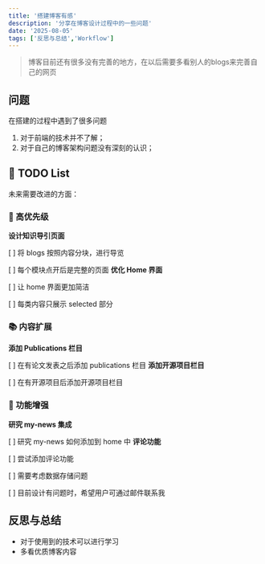 ```yaml
---
title: '搭建博客有感'
description: '分享在博客设计过程中的一些问题'
date: '2025-08-05'
tags: ['反思与总结','Workflow']
---
```

> 博客目前还有很多没有完善的地方，在以后需要多看别人的blogs来完善自己的网页

## 问题
在搭建的过程中遇到了很多问题
1. 对于前端的技术并不了解；
2. 对于自己的博客架构问题没有深刻的认识；

## 📝 TODO List

未来需要改进的方面：

### 🎯 高优先级
**设计知识导引页面**

  [ ] 将 blogs 按照内容分块，进行导览

  [ ] 每个模块点开后是完整的页面
**优化 Home 界面**

  [ ] 让 home 界面更加简洁

  [ ] 每类内容只展示 selected 部分

### 📚 内容扩展
**添加 Publications 栏目**

  [ ] 在有论文发表之后添加 publications 栏目
**添加开源项目栏目**

  [ ] 在有开源项目后添加开源项目栏目

### 🔧 功能增强
**研究 my-news 集成**

  [ ] 研究 my-news 如何添加到 home 中
**评论功能**

  [ ] 尝试添加评论功能

  [ ] 需要考虑数据存储问题

  [ ] 目前设计有问题时，希望用户可通过邮件联系我

## 反思与总结
* 对于使用到的技术可以进行学习
* 多看优质博客内容